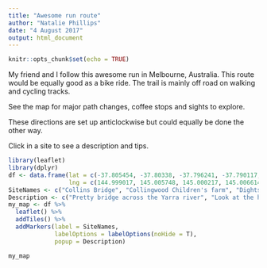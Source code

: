 ```yaml
---
title: "Awesome run route"
author: "Natalie Phillips"
date: "4 August 2017"
output: html_document
---
```


```r
knitr::opts_chunk$set(echo = TRUE)
```


My friend and I follow this awesome run in Melbourne, Australia. This route would be equally good as a bike ride. The trail is mainly off road on walking and cycling tracks.

See the map for major path changes, coffee stops and sights to explore.

These directions are set up anticlockwise but could equally be done the other way.

Click in a site to see a description and tips.


```r
library(leaflet)
library(dplyr)
df <- data.frame(lat = c(-37.805454, -37.80338, -37.796241, -37.790117, -37.785639, -37.783199, -37.780036, -37.779956, -37.784979, -37.802999, -37.805337),
                 lng = c(144.999017, 145.005748, 145.000217, 145.006614, 144.997984, 144.992164, 144.977438, 144.962581, 144.963294, 144.973303, 144.973507))
SiteNames <- c("Collins Bridge", "Collingwood Children's farm", "Dights Falls Reserve", "Merri Creek Labyrinth", "Low bridge across Merri Creek", "Capital City Train - Merri", "Creek Trail", "Green Park Café", "Princes Park", "Macpherson St", "Melbourne Museum", "Gertrude Street")
Description <- c("Pretty bridge across the Yarra river", "Look at the horses and goats at the Children's farm", "Stand on the observation platform and look at Dights falls", "Take time following the circle labyrinth", "Enjoy the low bridge but watch out when the river is high", "Jump between the Capital City Trail and Merri Creek", "Trail at Rushall Station", "Stop for a coffee while you watch the kids play in the playground", "Jump off the Capital trail and do a lap of Princes Park", "Jump", "off Princes Park and head down Macpherson St to Canning St and take a right", "Admire the Melbourne Museum as you run through the park", "Time for some window shopping down Gertrude Street")
my_map <- df %>% 
  leaflet() %>%
  addTiles() %>%
  addMarkers(label = SiteNames,
             labelOptions = labelOptions(noHide = T),
             popup = Description)

my_map
```
